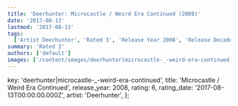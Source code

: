 ```yaml
---
title: 'Deerhunter: Microcastle / Weird Era Continued (2008)'
date: '2017-08-13'
lastmod: '2017-08-13'
tags:
  ['Artist Deerhunter', 'Rated 3', 'Release Year 2008', 'Release Decade 2000']
summary: 'Rated 3'
authors: ['default']
images: ['/content/images/deerhunter|microcastle-_-weird-era-continued.jpg']
---
```


  key: 'deerhunter|microcastle-_-weird-era-continued',
  title: 'Microcastle / Weird Era Continued',
  release_year: 2008,
  rating: 6,
  rating_date: '2017-08-13T00:00:00.000Z',
  artist: 'Deerhunter',
};

<MusicRating data={data} />
